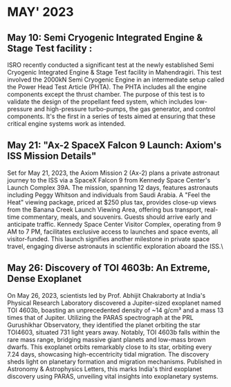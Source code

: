 # MAY' 2023

## May 10: Semi Cryogenic Integrated Engine & Stage Test facility : 
ISRO recently conducted a significant test at the newly established Semi Cryogenic Integrated Engine & Stage Test facility in Mahendragiri. This test involved the 2000kN Semi Cryogenic Engine in an intermediate setup called the Power Head Test Article (PHTA). The PHTA includes all the engine components except the thrust chamber. The purpose of this test is to validate the design of the propellant feed system, which includes low-pressure and high-pressure turbo-pumps, the gas generator, and control components. It's the first in a series of tests aimed at ensuring that these critical engine systems work as intended.



## May 21: "Ax-2 SpaceX Falcon 9 Launch: Axiom's ISS Mission Details"
Set for May 21, 2023, the Axiom Mission 2 (Ax-2) plans a private astronaut journey to the ISS via a SpaceX Falcon 9 from Kennedy Space Center's Launch Complex 39A. The mission, spanning 12 days, features astronauts including Peggy Whitson and individuals from Saudi Arabia. A "Feel the Heat" viewing package, priced at $250 plus tax, provides close-up views from the Banana Creek Launch Viewing Area, offering bus transport, real-time commentary, meals, and souvenirs. Guests should arrive early and anticipate traffic.
Kennedy Space Center Visitor Complex, operating from 9 AM to 7 PM, facilitates exclusive access to launches and space events, all visitor-funded. This launch signifies another milestone in private space travel, engaging diverse astronauts in scientific exploration aboard the ISS.\


## May 26: Discovery of TOI 4603b: An Extreme, Dense Exoplanet
On May 26, 2023, scientists led by Prof. Abhijit Chakraborty at India's Physical Research Laboratory discovered a Jupiter-sized exoplanet named TOI 4603b, boasting an unprecedented density of ~14 g/cm³ and a mass 13 times that of Jupiter. Utilizing the PARAS spectrograph at the PRL Gurushikhar Observatory, they identified the planet orbiting the star TOI4603, situated 731 light years away. Notably, TOI 4603b falls within the rare mass range, bridging massive giant planets and low-mass brown dwarfs. This exoplanet orbits remarkably close to its star, orbiting every 7.24 days, showcasing high-eccentricity tidal migration. The discovery sheds light on planetary formation and migration mechanisms. Published in Astronomy & Astrophysics Letters, this marks India's third exoplanet discovery using PARAS, unveiling vital insights into exoplanetary systems.
